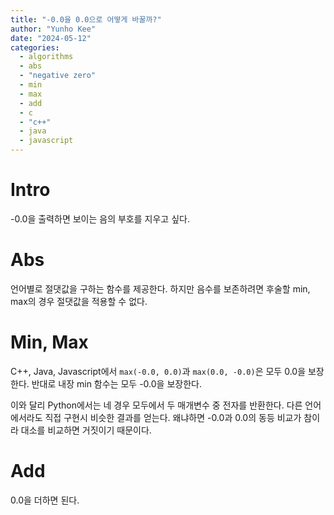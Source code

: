 ```yaml
---
title: "-0.0을 0.0으로 어떻게 바꿀까?"
author: "Yunho Kee"
date: "2024-05-12"
categories:
  - algorithms
  - abs
  - "negative zero"
  - min
  - max
  - add
  - c
  - "c++"
  - java
  - javascript
---
```


# Intro

-0.0을 출력하면 보이는 음의 부호를 지우고 싶다.

# Abs

언어별로 절댓값을 구하는 함수를 제공한다. 하지만 음수를 보존하려면 후술할 min, max의 경우 절댓값을 적용할 수 없다.

# Min, Max

C++, Java, Javascript에서 `max(-0.0, 0.0)`과 `max(0.0, -0.0)`은 모두 0.0을 보장한다. 반대로 내장 min 함수는 모두 -0.0을 보장한다.

이와 달리 Python에서는 네 경우 모두에서 두 매개변수 중 전자를 반환한다. 다른 언어에서라도 직접 구현시 비슷한 결과를 얻는다. 왜냐하면 -0.0과 0.0의 동등 비교가 참이라 대소를 비교하면 거짓이기 때문이다.

# Add

0.0을 더하면 된다.